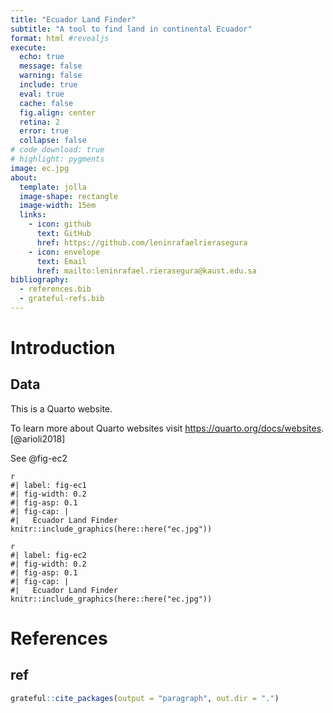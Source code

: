 ```yaml
---
title: "Ecuador Land Finder"
subtitle: "A tool to find land in continental Ecuador"
format: html #revealjs
execute:
  echo: true
  message: false
  warning: false
  include: true
  eval: true
  cache: false
  fig.align: center
  retina: 2
  error: true
  collapse: false
# code_download: true
# highlight: pygments
image: ec.jpg
about:
  template: jolla
  image-shape: rectangle
  image-width: 15em
  links:
    - icon: github
      text: GitHub
      href: https://github.com/leninrafaelrierasegura
    - icon: envelope
      text: Email
      href: mailto:leninrafael.rierasegura@kaust.edu.sa
bibliography: 
  - references.bib
  - grateful-refs.bib
---
```


# Introduction {.smaller}

## Data

This is a Quarto website.

To learn more about Quarto websites visit <https://quarto.org/docs/websites>. [@arioli2018]

See @fig-ec2

```
{r}
#| label: fig-ec1
#| fig-width: 0.2
#| fig-asp: 0.1
#| fig-cap: |
#|   Ecuador Land Finder
knitr::include_graphics(here::here("ec.jpg"))
```

```
{r}
#| label: fig-ec2
#| fig-width: 0.2
#| fig-asp: 0.1
#| fig-cap: |
#|   Ecuador Land Finder
knitr::include_graphics(here::here("ec.jpg"))
```

# References {.smaller}

## ref {.smaller}

```r
grateful::cite_packages(output = "paragraph", out.dir = ".")
```
